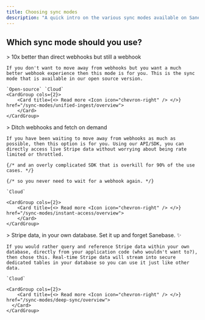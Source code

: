 ```yaml
---
title: Choosing sync modes
description: "A quick intro on the various sync modes available on Sanebase"
---
```


## Which sync mode should you use?

<Steps titleSize="h3">
  <Step title="Unified Ingest" icon="merge">
    > 10x better than direct webhooks but still a webhook

    If you don't want to move away from webhooks but you want a much better webhook experience then this mode is for you. This is the sync mode that is available in our open source version.

    `Open-source` `Cloud`
    <CardGroup cols={2}>
        <Card title={<> Read more <Icon icon="chevron-right" /> </>}  href="/sync-modes/unified-ingest/overview">
        </Card>
    </CardGroup>

  </Step>
  <Step title="Instant Access" icon="zap">
    > Ditch webhooks and fetch on demand

    If you have been waiting to move away from webhooks as much as possible, then this option is for you. Using our API/SDK, you can directly access live Stripe data without worrying about being rate limited or throttled.

    {/* and an overly complicated SDK that is overkill for 90% of the use cases. */}

    {/* so you never need to wait for a webhook again. */}

    `Cloud`

    <CardGroup cols={2}>
        <Card title={<> Read more <Icon icon="chevron-right" /> </>}  href="/sync-modes/instant-access/overview">
        </Card>
    </CardGroup>

  </Step>
  <Step title="Deep Sync" icon="database-zap">
    > Stripe data, in your own database. Set it up and forget Sanebase. ✨

    If you would rather query and reference Stripe data within your own database, directly from your application code (who wouldn't want to?), then chose this. Real-time Stripe data will stream into secure dedicated tables in your database so you can use it just like other data.

    `Cloud`

    <CardGroup cols={2}>
        <Card title={<> Read more <Icon icon="chevron-right" /> </>}  href="/sync-modes/deep-sync/overview">
      </Card>
    </CardGroup>

  </Step>
</Steps>
